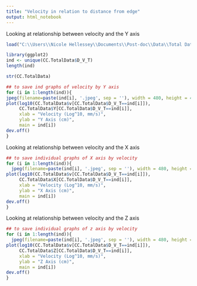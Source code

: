 ```yaml
---
title: "Velocity in relation to distance from edge"
output: html_notebook
---
```


Looking at relationship between velocity and the Y axis

```r
load("C:\\Users\\Nicole Hellessey\\Documents\\Post-doc\\Data\\Total Data Merged File (July 24 2022).RData") 

library(ggplot2)
ind <- unique(CC.TotalData$D_V_T)
length(ind)

str(CC.TotalData)

## to save ind graphs of velocity by Y axis
for (i in 1:length(ind)){
jpeg(filename=paste(ind[i], '.jpeg', sep = ''), width = 480, height = 480)
plot(log10(CC.TotalData$v[CC.TotalData$D_V_T==ind[i]]),
     CC.TotalData$Y[CC.TotalData$D_V_T==ind[i]],
     xlab = "Velocity (Log^10, mm/s)",
     ylab = "Y Axis (cm)",
     main = ind[i]) 
dev.off()
}

```


Looking at relationship between velocity and the X axis

```r
## to save individual graphs of X axis by velocity
for (i in 1:length(ind)){
  jpeg(filename=paste(ind[i], '.jpeg', sep = ''), width = 480, height = 480)
plot(log10(CC.TotalData$v[CC.TotalData$D_V_T==ind[i]]),
     CC.TotalData$X[CC.TotalData$D_V_T==ind[i]],
     xlab = "Velocity (Log^10, mm/s)",
     ylab = "X Axis (cm)",
     main = ind[i])
dev.off()
}

```

Looking at relationship between velocity and the Z axis

```r
## to save individual graphs of z axis by velocity
for (i in 1:length(ind)){
  jpeg(filename=paste(ind[i], '.jpeg', sep = ''), width = 480, height = 480)
plot(log10(CC.TotalData$v[CC.TotalData$D_V_T==ind[i]]),
     CC.TotalData$Z[CC.TotalData$D_V_T==ind[i]],
     xlab = "Velocity (Log^10, mm/s)",
     ylab = "Z Axis (cm)",
     main = ind[i])
dev.off()
}

```

```r


```

